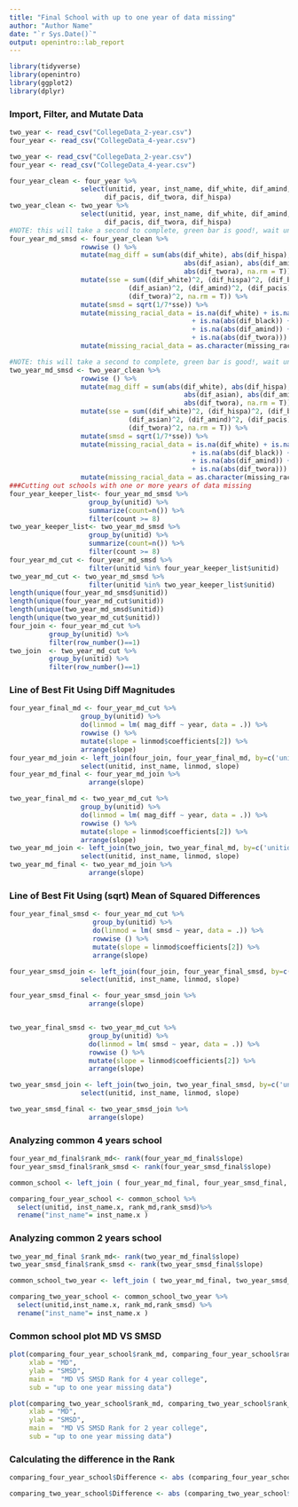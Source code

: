 ```yaml
---
title: "Final School with up to one year of data missing"
author: "Author Name"
date: "`r Sys.Date()`"
output: openintro::lab_report
---
```


```r
library(tidyverse)
library(openintro)
library(ggplot2)
library(dplyr)
```

### Import, Filter, and Mutate Data


```r
two_year <- read_csv("CollegeData_2-year.csv")
four_year <- read_csv("CollegeData_4-year.csv")

```


```r
two_year <- read_csv("CollegeData_2-year.csv")
four_year <- read_csv("CollegeData_4-year.csv")

four_year_clean <- four_year %>%
                  select(unitid, year, inst_name, dif_white, dif_amind, dif_asian, dif_black,
                        dif_pacis, dif_twora, dif_hispa)
two_year_clean <- two_year %>%
                  select(unitid, year, inst_name, dif_white, dif_amind, dif_asian, dif_black,
                        dif_pacis, dif_twora, dif_hispa)
#NOTE: this will take a second to complete, green bar is good!, wait until it disappears 
four_year_md_smsd <- four_year_clean %>%
                  rowwise () %>%
                  mutate(mag_diff = sum(abs(dif_white), abs(dif_hispa), abs(dif_black),
                                            abs(dif_asian), abs(dif_amind), abs(dif_pacis),
                                            abs(dif_twora), na.rm = T)) %>%
                  mutate(sse = sum((dif_white)^2, (dif_hispa)^2, (dif_black)^2, 
                              (dif_asian)^2, (dif_amind)^2, (dif_pacis)^2,
                              (dif_twora)^2, na.rm = T)) %>%
                  mutate(smsd = sqrt(1/7*sse)) %>%
                  mutate(missing_racial_data = is.na(dif_white) + is.na(abs(dif_hispa)) 
                                              + is.na(abs(dif_black)) + is.na(abs(dif_asian)) 
                                              + is.na(abs(dif_amind)) + is.na(abs(dif_pacis))
                                              + is.na(abs(dif_twora))) %>%
                  mutate(missing_racial_data = as.character(missing_racial_data))

#NOTE: this will take a second to complete, green bar is good!, wait until it disappears 
two_year_md_smsd <- two_year_clean %>%
                  rowwise () %>%
                  mutate(mag_diff = sum(abs(dif_white), abs(dif_hispa), abs(dif_black),
                                            abs(dif_asian), abs(dif_amind), abs(dif_pacis),
                                            abs(dif_twora), na.rm = T)) %>%
                  mutate(sse = sum((dif_white)^2, (dif_hispa)^2, (dif_black)^2, 
                              (dif_asian)^2, (dif_amind)^2, (dif_pacis)^2,
                              (dif_twora)^2, na.rm = T)) %>%
                  mutate(smsd = sqrt(1/7*sse)) %>%
                  mutate(missing_racial_data = is.na(dif_white) + is.na(abs(dif_hispa)) 
                                              + is.na(abs(dif_black)) + is.na(abs(dif_asian)) 
                                              + is.na(abs(dif_amind)) + is.na(abs(dif_pacis))
                                              + is.na(abs(dif_twora))) %>%
                  mutate(missing_racial_data = as.character(missing_racial_data))
###Cutting out schools with one or more years of data missing
four_year_keeper_list<- four_year_md_smsd %>%
                    group_by(unitid) %>%
                    summarize(count=n()) %>%
                    filter(count >= 8) 
two_year_keeper_list<- two_year_md_smsd %>%
                    group_by(unitid) %>%
                    summarize(count=n()) %>%
                    filter(count >= 8) 
four_year_md_cut <- four_year_md_smsd %>%
                    filter(unitid %in% four_year_keeper_list$unitid)
two_year_md_cut <- two_year_md_smsd %>%
                    filter(unitid %in% two_year_keeper_list$unitid)
length(unique(four_year_md_smsd$unitid))
length(unique(four_year_md_cut$unitid)) 
length(unique(two_year_md_smsd$unitid))
length(unique(two_year_md_cut$unitid)) 
four_join <- four_year_md_cut %>%
          group_by(unitid) %>%
          filter(row_number()==1)
two_join  <- two_year_md_cut %>%
          group_by(unitid) %>%
          filter(row_number()==1)
```

### Line of Best Fit Using Diff Magnitudes

```r
four_year_final_md <- four_year_md_cut %>%   
                  group_by(unitid) %>%
                  do(linmod = lm( mag_diff ~ year, data = .)) %>%
                  rowwise () %>%
                  mutate(slope = linmod$coefficients[2]) %>%
                  arrange(slope)
four_year_md_join <- left_join(four_join, four_year_final_md, by=c('unitid'='unitid')) %>%
                  select(unitid, inst_name, linmod, slope)
four_year_md_final <- four_year_md_join %>%
                    arrange(slope)

two_year_final_md <- two_year_md_cut %>%   
                  group_by(unitid) %>%
                  do(linmod = lm( mag_diff ~ year, data = .)) %>%
                  rowwise () %>%
                  mutate(slope = linmod$coefficients[2]) %>%
                  arrange(slope)
two_year_md_join <- left_join(two_join, two_year_final_md, by=c('unitid'='unitid')) %>%
                  select(unitid, inst_name, linmod, slope)
two_year_md_final <- two_year_md_join %>%
                    arrange(slope)
```








### Line of Best Fit Using (sqrt) Mean of Squared Differences 

```r
four_year_final_smsd <- four_year_md_cut %>%   
                     group_by(unitid) %>%
                     do(linmod = lm( smsd ~ year, data = .)) %>%
                     rowwise () %>%
                     mutate(slope = linmod$coefficients[2]) %>%
                     arrange(slope)

four_year_smsd_join <- left_join(four_join, four_year_final_smsd, by=c('unitid'='unitid')) %>%
                  select(unitid, inst_name, linmod, slope)

four_year_smsd_final <- four_year_smsd_join %>%
                    arrange(slope)


two_year_final_smsd <- two_year_md_cut %>%   
                    group_by(unitid) %>%
                    do(linmod = lm( smsd ~ year, data = .)) %>%
                    rowwise () %>%
                    mutate(slope = linmod$coefficients[2]) %>%
                    arrange(slope)

two_year_smsd_join <- left_join(two_join, two_year_final_smsd, by=c('unitid'='unitid')) %>%
                  select(unitid, inst_name, linmod, slope)

two_year_smsd_final <- two_year_smsd_join %>%
                    arrange(slope)
```

### Analyzing common 4 years school

```r
four_year_md_final$rank_md<- rank(four_year_md_final$slope)
four_year_smsd_final$rank_smsd <- rank(four_year_smsd_final$slope)

common_school <- left_join ( four_year_md_final, four_year_smsd_final, by=c("unitid"="unitid"))

comparing_four_year_school <- common_school %>%
  select(unitid, inst_name.x, rank_md,rank_smsd)%>%
  rename("inst_name"= inst_name.x )

```

### Analyzing common 2 years school
```r
two_year_md_final $rank_md<- rank(two_year_md_final$slope)
two_year_smsd_final$rank_smsd <- rank(two_year_smsd_final$slope)

common_school_two_year <- left_join ( two_year_md_final, two_year_smsd_final, by=c("unitid"="unitid"))

comparing_two_year_school <- common_school_two_year %>%
  select(unitid,inst_name.x, rank_md,rank_smsd) %>%
  rename("inst_name"= inst_name.x )
```

### Common school plot MD VS SMSD

```r
plot(comparing_four_year_school$rank_md, comparing_four_year_school$rank_smsd,
     xlab = "MD",
     ylab = "SMSD",
     main =  "MD VS SMSD Rank for 4 year college",
     sub = "up to one year missing data")

plot(comparing_two_year_school$rank_md, comparing_two_year_school$rank_smsd,
     xlab = "MD",
     ylab = "SMSD",
     main =  "MD VS SMSD Rank for 2 year college",
     sub = "up to one year missing data")

```
### Calculating the difference in the Rank
```r
comparing_four_year_school$Difference <- abs (comparing_four_year_school$rank_md - comparing_four_year_school$rank_smsd)

comparing_two_year_school$Difference <- abs (comparing_two_year_school$rank_md - comparing_two_year_school$rank_smsd)

```

